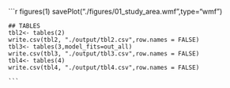 




```r
figures(1)
	savePlot("./figures/01_study_area.wmf",type="wmf")
	
	
	## TABLES
	tbl2<- tables(2)
	write.csv(tbl2, "./output/tbl2.csv",row.names = FALSE)
	tbl3<- tables(3,model_fits=out_all)
	write.csv(tbl3, "./output/tbl3.csv",row.names = FALSE)
	tbl4<- tables(4)
	write.csv(tbl4, "./output/tbl4.csv",row.names = FALSE)
	
	```